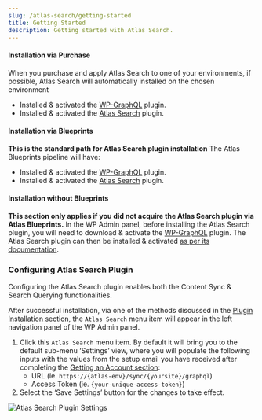 ```yaml
---
slug: /atlas-search/getting-started
title: Getting Started
description: Getting started with Atlas Search.
---
```


#### Installation via Purchase
When you purchase and apply Atlas Search to one of your environments, if possible, Atlas Search will automatically installed on the chosen environment
* Installed & activated the [WP-GraphQL](https://wordpress.org/plugins/wp-graphql/) plugin.
* Installed & activated the [Atlas Search](https://wordpress.org/plugins/atlas-search/) plugin.

#### Installation via Blueprints
**This is the standard path for Atlas Search plugin installation**
The Atlas Blueprints pipeline will have:
* Installed & activated the [WP-GraphQL](https://wordpress.org/plugins/wp-graphql/) plugin.
* Installed & activated the [Atlas Search](https://wordpress.org/plugins/atlas-search/) plugin.

#### Installation without Blueprints
**This section only applies if you did not acquire the Atlas Search plugin via Atlas Blueprints.**
In the WP Admin panel, before installing the Atlas Search plugin, you will need to download & activate the [WP-GraphQL](https://wordpress.org/plugins/wp-graphql/) plugin. The Atlas Search plugin can then be installed & activated [as per its documentation](https://wordpress.org/plugins/atlas-search/#installation).

### Configuring Atlas Search Plugin
Configuring the Atlas Search plugin enables both the Content Sync & Search Querying functionalities.

After successful installation, via one of the methods discussed in the [Plugin Installation section](#installing-the-atlas-search-plugin), the `Atlas Search` menu item will appear in the left navigation panel of the WP Admin panel.
1. Click this `Atlas Search` menu item. By default it will bring you to the default sub-menu ‘Settings’ view, where you will populate the following inputs with the values from the setup email you have received after completing the [Getting an Account section](#getting-an-atlas-search-account):
    + URL (ie. `https://{atlas-env}/sync/{yoursite}/graphql`)
    + Access Token (ie. `{your-unique-access-token}`)
2. Select the ‘Save Settings’ button for the changes to take effect.

![Atlas Search Plugin Settings](./images/as-plugin-settings.png)
